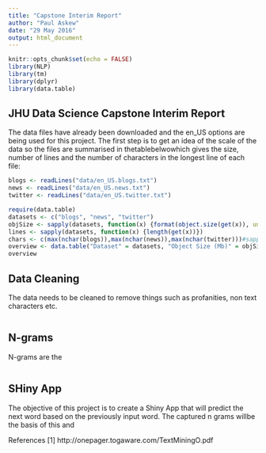 ```yaml
---
title: "Capstone Interim Report"
author: "Paul Askew"
date: "29 May 2016"
output: html_document
---
```


```r
knitr::opts_chunk$set(echo = FALSE)
library(NLP)
library(tm)
library(dplyr)
library(data.table)
```

## JHU Data Science Capstone Interim Report

The data files have already been downloaded and the en_US options are being used for this project. The first step is to get an idea of the scale of the data so the files are summarised in thetablebelwowhich gives the size, number of lines and the number of characters in the longest line of each file:

```r

blogs <- readLines("data/en_US.blogs.txt")
news <- readLines("data/en_US.news.txt")
twitter <- readLines("data/en_US.twitter.txt")

require(data.table)
datasets <- c("blogs", "news", "twitter")
objSize <- sapply(datasets, function(x) {format(object.size(get(x)), units = "Mb")})
lines <- sapply(datasets, function(x) {length(get(x))})
chars <- c(max(nchar(blogs)),max(nchar(news)),max(nchar(twitter)))#sapply did not work correctly for this
overview <- data.table("Dataset" = datasets, "Object Size (Mb)" = objSize, "Lines" = lines,"Longest Line"=chars)
overview

```
## Data Cleaning

The data needs to be cleaned to remove things such as profanities, non text characters etc.

```r

```



## N-grams

N-grams are the 

```r

```

## SHiny App

The objective of this project is to create a Shiny App that will predict the next word based on the previously input word.  The captured n grams willbe the basis of this and 

References
[1] http://onepager.togaware.com/TextMiningO.pdf 

